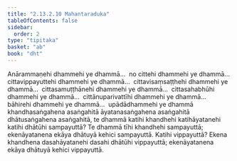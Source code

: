 ```yaml
---
title: "2.13.2.10 Mahantaraduka"
tableOfContents: false
sidebar:
  order: 2
type: "tipitaka"
basket: "ab"
book: "dht"
---
```



<DynamicBreadcrumb />

<Division number="454" book="dht">

<Paragraph number="572" book="dht">
Anārammaṇehi dhammehi ye dhammā…  no cittehi dhammehi ye dhammā…  cittavippayuttehi dhammehi ye dhammā…  cittavisaṃsaṭṭhehi dhammehi ye dhammā…  cittasamuṭṭhānehi dhammehi ye dhammā…  cittasahabhūhi dhammehi ye dhammā…  cittānuparivattīhi dhammehi ye dhammā…  bāhirehi dhammehi ye dhammā…  upādādhammehi ye dhammā khandhasaṅgahena asaṅgahitā āyatanasaṅgahena asaṅgahitā dhātusaṅgahena asaṅgahitā, te dhammā katihi khandhehi katihāyatanehi katihi dhātūhi sampayuttā? Te dhammā tīhi khandhehi sampayuttā; ekenāyatanena ekāya dhātuyā kehici sampayuttā. Katihi vippayuttā? Ekena khandhena dasahāyatanehi dasahi dhātūhi vippayuttā; ekenāyatanena ekāya dhātuyā kehici vippayuttā.
</Paragraph>
</Division>